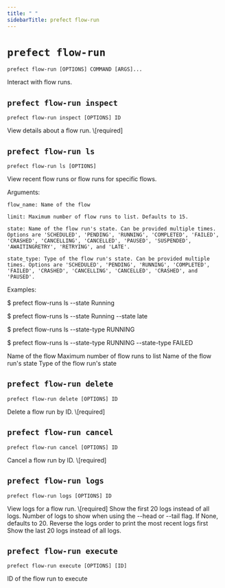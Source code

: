 ```yaml
---
title: " "
sidebarTitle: prefect flow-run
---
```


# `prefect flow-run`



```command
prefect flow-run [OPTIONS] COMMAND [ARGS]...
```



<Info>
Interact with flow runs.
</Info>








## `prefect flow-run inspect`



```command
prefect flow-run inspect [OPTIONS] ID
```



<Info>
View details about a flow run.
</Info>






<AccordionGroup>


<Accordion title="Arguments" defaultOpen>
<ResponseField name="ID" type="string" required>
    \[required]
</ResponseField>
</Accordion>



</AccordionGroup>



## `prefect flow-run ls`



```command
prefect flow-run ls [OPTIONS]
```



<Info>
View recent flow runs or flow runs for specific flows.

Arguments:

    flow_name: Name of the flow

    limit: Maximum number of flow runs to list. Defaults to 15.

    state: Name of the flow run's state. Can be provided multiple times. Options are 'SCHEDULED', 'PENDING', 'RUNNING', 'COMPLETED', 'FAILED', 'CRASHED', 'CANCELLING', 'CANCELLED', 'PAUSED', 'SUSPENDED', 'AWAITINGRETRY', 'RETRYING', and 'LATE'.

    state_type: Type of the flow run's state. Can be provided multiple times. Options are 'SCHEDULED', 'PENDING', 'RUNNING', 'COMPLETED', 'FAILED', 'CRASHED', 'CANCELLING', 'CANCELLED', 'CRASHED', and 'PAUSED'.

Examples:

\$ prefect flow-runs ls --state Running

\$ prefect flow-runs ls --state Running --state late

\$ prefect flow-runs ls --state-type RUNNING

\$ prefect flow-runs ls --state-type RUNNING --state-type FAILED
</Info>






<AccordionGroup>




<Accordion title="Options" defaultOpen>

<ResponseField name="--flow-name">
    Name of the flow
</ResponseField>

<ResponseField name="--limit">
    Maximum number of flow runs to list
</ResponseField>

<ResponseField name="--state">
    Name of the flow run's state
</ResponseField>

<ResponseField name="--state-type">
    Type of the flow run's state
</ResponseField>

</Accordion>

</AccordionGroup>



## `prefect flow-run delete`



```command
prefect flow-run delete [OPTIONS] ID
```



<Info>
Delete a flow run by ID.
</Info>






<AccordionGroup>


<Accordion title="Arguments" defaultOpen>
<ResponseField name="ID" type="string" required>
    \[required]
</ResponseField>
</Accordion>



</AccordionGroup>



## `prefect flow-run cancel`



```command
prefect flow-run cancel [OPTIONS] ID
```



<Info>
Cancel a flow run by ID.
</Info>






<AccordionGroup>


<Accordion title="Arguments" defaultOpen>
<ResponseField name="ID" type="string" required>
    \[required]
</ResponseField>
</Accordion>



</AccordionGroup>



## `prefect flow-run logs`



```command
prefect flow-run logs [OPTIONS] ID
```



<Info>
View logs for a flow run.
</Info>






<AccordionGroup>


<Accordion title="Arguments" defaultOpen>
<ResponseField name="ID" type="string" required>
    \[required]
</ResponseField>
</Accordion>



<Accordion title="Options" defaultOpen>

<ResponseField name="--head">
    Show the first 20 logs instead of all logs.
</ResponseField>

<ResponseField name="--num-logs">
    Number of logs to show when using the --head or --tail flag. If None, defaults to 20.
</ResponseField>

<ResponseField name="--reverse">
    Reverse the logs order to print the most recent logs first
</ResponseField>

<ResponseField name="--tail">
    Show the last 20 logs instead of all logs.
</ResponseField>

</Accordion>

</AccordionGroup>



## `prefect flow-run execute`



```command
prefect flow-run execute [OPTIONS] [ID]
```



<Info>

</Info>






<AccordionGroup>


<Accordion title="Arguments" defaultOpen>
<ResponseField name="ID" type="string">
    ID of the flow run to execute
</ResponseField>
</Accordion>



</AccordionGroup>
